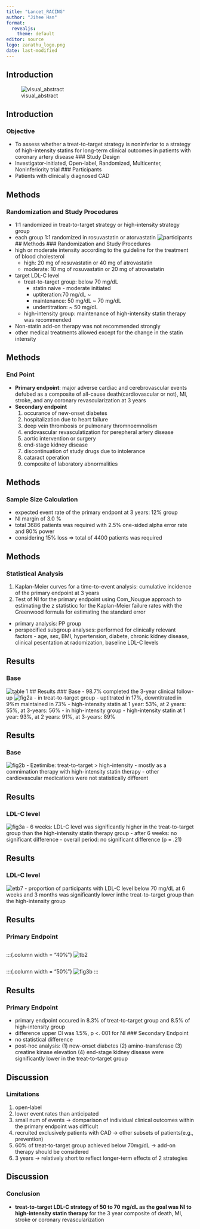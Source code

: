 ```yaml
---
title: "Lancet_RACING"
author: "Jihee Han"
format:
  revealjs:
    theme: default
editor: source
logo: zarathu_logo.png
date: last-modified
---
```


## Introduction
![visual_abstract](jama_lodestar_figs/jama_lodestar_summary.png)

## Introduction
### Objective
- To assess whether a treat-to-target strategy is noninferior to a strategy of high-intensity statins for long-term clinical outcomes in patients with coronary artery disease
### Study Design
- Investigator-initiated, Open-label, Randomized, Multicenter, Noninferiority trial
### Participants
- Patients with clinically diagnosed CAD

## Methods
### Randomization and Study Procedures
- 1:1 randomized in treat-to-target strategy or high-intensity strategy group
- each group 1:1 randomized in rosuvastatin or atorvastatin
![participants](jama_lodestar_figs/jama_lodestar_fig1.png)
## Methods
### Randomization and Study Procedures
- high or moderate intensity according to the guideline for the treatment of blood cholesterol
  - high: 20 mg of rosuvastatin or 40 mg of atrovastatin
  - moderate: 10 mg of rosuvastatin or 20 mg of atrovastatin
- target LDL-C level
  - treat-to-target group: below 70 mg/dL
    - statin naive - moderate initiated
    - uptiteration:70 mg/dL ~
    - maintenance: 50 mg/dL ~ 70 mg/dL
    - undertitration: ~ 50 mg/dL
  - high-intensity group: maintenance of high-intensity statin therapy was recommended
- Non-statin add-on therapy was not recommended strongly
- other medical treatments allowed except for the change in the statin intensity

## Methods
### End Point
- **Primary endpoint**: major adverse cardiac and cerebrovascular events defubed as a composite of all-cause death(cardiovascular or not), MI, stroke, and any coronary revascularization at 3 years
- **Secondary endpoint**
  (1) occurance of new-onset diabetes
  (2) hospitalization due to heart failure
  (3) deep vein thrombosis or pulmonary thromnoemnolism
  (4) endovascular revasculatization for perepheral artery disease
  (5) aortic intervention or surgery
  (6) end-stage kidney disease
  (7) discontinuation of study drugs due to intolerance
  (8) cataract operation
  (9) composite of laboratory abnormalities

## Methods
### Sample Size Calculation
- expected event rate of the primary endpont at 3 years: 12% group
- NI margin of 3.0 %
- total 3686 patients was required with 2.5% one-sided alpha error rate and 80% power
- considering 15% loss => total of 4400 patients was required

## Methods
### Statistical Analysis
1. Kaplan-Meier curves for a time-to-event analysis: cumulative incidence of the primary endpoint at 3 years
2. Test of NI for the primary endpoint using Com_Nougue approach to estimating the z statisticc for the Kaplan-Meier failure rates with the Greenwood formula for estimating the standard error
- primary analysis: PP group
- perspecified subgroup analyses: performed for clinically relevant factors - age, sex, BMI, hypertension, diabete, chronic kidney disease, clinical pesentation at radomization, baseline LDL-C levels


## Results
### Base
![table 1](jama_lodestar_figs/jama_lodestar_tb1.png)
## Results
### Base
- 98.7% completed the 3-year clinical follow-up
![fig2a](jama_lodestar_figs/jama_lodestar_fig2a.png)
- in treat-to-target group
  - uptitrated in 17%, downtitrated in 9%m maintained in 73%
  - high-intensity statin at 1 year: 53%, at 2 years: 55%, at 3-years: 56%
- in high-intensity group
  - high-intensity statin at 1 year: 93%, at 2 years: 91%, at 3-years: 89%

## Results
### Base
![fig2b](jama_lodestar_figs/jama_lodestar_fig2b.png)
- Ezetimibe: treat-to-target > high-intensity
  - mostly as a comnimation therapy with high-intensity statin therapy
- other cardiovascular medications were not statistically different


## Results
### LDL-C level
![fig3a](jama_lodestar_figs/jama_lodestar_fig3a.png)
- 6 weeks: LDL-C level was significantly higher in the treat-to-target group than the high-intensity statin therapy group
- after 6 weeks: no significant difference
- overall period: no significant difference (p = .21)

## Results
### LDL-C level
![etb7](jama_lodestar_figs/jama_lodestar_etb7.png)
- proportion of participants with LDL-C level below 70 mg/dL at 6 weeks and 3 months was significantly lower inthe treat-to-target group than the high-intensity group

## Results
### Primary Endpoint
::::{.columns}
:::{.column width = "40%"}
![tb2](jama_lodestar_figs/jama_lodestar_tb2.png)
:::
:::{.column width = "50%"}
![fig3b](jama_lodestar_figs/jama_lodestar_fig3b.png)
:::

## Results
### Primary Endpoint
- primary endpoint occured in 8.3% of treat-to-target group and 8.5% of high-intensity group
- difference upper CI was 1.5%, p <. 001 for NI
### Secondary Endpoint
- no statistical difference
- post-hoc analysis: (1) new-onset diabetes (2) amino-transferase (3) creatine kinase elevation (4) end-stage kidney disease were significantly lower in the treat-to-target group

## Discussion
### Limitations
1. open-label
2. lower event rates than anticipated
3. small num of events -> domparison of individual clinical outcomes within the primary endpoint was difficult
4. recruited exclusively patients with CAD -> other subsets of patients(e.g., prevention)
5. 60% of treat-to-target group achieved below 70mg/dL -> add-on therapy should be considered
6. 3 years -> relatively short to reflect longer-term effects of 2 strategies

## Discussion
### Conclusion
- **treat-to-target LDL-C strategy of 50 to 70 mg/dL as the goal was NI to high-intensity statin therapy** for the 3 year composite of death, MI, stroke or coronary revascularization

